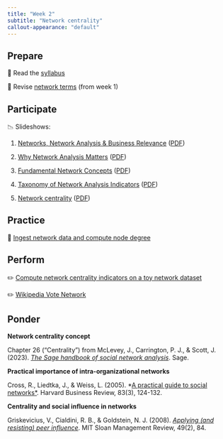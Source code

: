 ```yaml
---
title: "Week 2"
subtitle: "Network centrality"
callout-appearance: "default"
---
```


## Prepare

📖 Read the [syllabus](../../course/syllabus.qmd)

📖 Revise [network terms](../week-1/network_terms.qmd) (from week 1)


## Participate

📉 Slideshows:

1. [Networks, Network Analysis & Business Relevance](slideshow_1-slides.html) ([PDF](slideshow_1.pdf))

2. [Why Network Analysis Matters](slideshow_2-slides.html) ([PDF](slideshow_2.pdf))

3. [Fundamental Network Concepts](slideshow_3-slides.html) ([PDF](slideshow_3.pdf))

4. [Taxonomy of Network Analysis Indicators](slideshow_4-slides.html) ([PDF](slideshow_4.pdf))

5. [Network centrality](slideshow_5-slides.html) ([PDF](slideshow_5.pdf))

## Practice

🧮 [Ingest network data and compute node degree](practice_1.qmd)

## Perform

✏️ [Compute network centrality indicators on a toy network dataset](perform_0.qmd)

✏️ [Wikipedia Vote Network](perform_1.qmd)

## Ponder

**Network centrality concept**

Chapter 26 ("Centrality") from McLevey, J., Carrington, P. J., & Scott, J.
(2023). [*The Sage handbook of social network analysis*](https://go.exlibris.link/rW0j0hZX). Sage.

**Practical importance of intra-organizational networks**

Cross, R., Liedtka, J., & Weiss, L. (2005). *[A practical guide to social
networks*](https://go.exlibris.link/9lZS2t2V). Harvard Business Review, 83(3), 124-132.

**Centrality and social influence in networks**

Griskevicius, V., Cialdini, R. B., & Goldstein, N. J. (2008). [*Applying (and
resisting) peer influence*](https://go.exlibris.link/FnvYsnT0). MIT Sloan Management Review, 49(2), 84.

